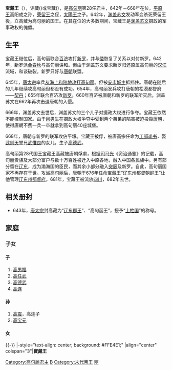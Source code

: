 {{朝鮮半島君王
|名稱=寶藏王
|高句麗代數=28
|前任=[[榮留王|榮留王]]
|繼任=''[[報德王|報德王]]''
|畫像=[[Image:Goguryeo-monarchs(23-28).PNG|200px]]
|說明=[[三国史记|三国史记]]中的高句麗世系
|在位=642年—668年
|年號=
|姓名=高寶臧
|封號=
|字=
|號=
|別名=寶臧王、高寶藏、高臧
|出生年=？
|立世子=
|逝世年=682年
|陵墓=
|父親=[[太陽王_(高句麗)|太陽王]]？
|母親=
|嫡母=
|皇后=
|王后=
|王妃=
|兄弟=
|姊妹=
|嫡子=[[高男福|高男福]]、[[高任武|高任武]]、[[高德武|高德武]]、[[高连|高连]]
|注釋=
}}
{{Infobox Korean name
|hangul=보장왕
|hanja=寶臧王
|rr=Bojang-wang
|mr=Pojang-wang
|hangulborn=장, 보장
|hanjaborn=藏，寶臧
|rrborn=Jang, Bojang
|mrborn=Chang, Pojang
}}

'''宝藏王'''（{{bd|？||682年||}}），讳藏({{lang|ko|장|}})或宝藏({{lang|ko|보장|}}），是[[高句丽|高句丽]]第28任君主，642年－668年在位。[[平原王|平原王]]高阳成之孙，[[荣留王|荣留王]]之侄，[[大阳王|太陽王]]之子。642年，[[渊盖苏文|渊盖苏文]]发动军变杀死荣留王後，立高藏为高句丽的国王。在其在位的大多数期间，宝藏王是[[渊盖苏文|渊盖苏文]]摄政的军事政权的傀儡。

== 生平 ==

宝藏王继位后，高句丽联合[[百济|百济]]攻打[[新罗|新罗]]，并与[[倭|倭]]恢复了关系以对付新罗。642年，新罗派[[金春秋|金春秋]]与高句丽讲和。但由于渊盖苏文要求新罗归还原属高句丽的[[漢江_(韓國)|汉江]]流域，和谈破裂。新罗只好与[[唐朝|唐朝]]联盟。

645年，[[唐太宗|唐太宗]]率兵[[唐太宗征讨高句丽|从海上和陆地攻打高句丽]]。但被[[杨万春|安市城主]]抵挡住。唐朝在随后的几年继续攻高句丽但都没有成功。654年，高句丽发兵攻打唐朝的松漠都督府——[[契丹|契丹]]；655年联合百济攻[[新罗|新罗]]。660年百济被唐朝和新罗的联军所灭后，渊盖苏文在662年再次击退唐朝的入侵。

666年，渊盖苏文去世后，渊盖苏文的三个儿子对摄政大权进行争夺。宝藏王依然不能控制国家。由于[[泉男生|泉男生]]在摄政大权争夺中受到两个弟弟的陷害被迫投靠[[唐朝|唐朝]]，使得唐朝不费一兵一卒就拿到高句丽40座城堡。 

668年，唐朝与新罗的联军攻佔平壤。宝藏王被俘，被唐高宗任命为[[工部尚书|工部尚书]]，娶[[武则天|武则天]]堂兄[[武惟良|武惟良]]的女儿，生子[[高德武|高德武]]。

高句丽第28代国王宝藏王高藏被唐朝俘虏，根据[[司马光|司马光]]《资治通鉴》的记载，高句丽贵族及大部分富户与数十万百姓被迁入中原各地，融入中国各民族中。另有部分留在[[辽东|辽东]]，成为渤海国的臣民，而其余小部分融入[[突厥|突厥]]及新罗。自此，高句丽国家不再存在于世。攻滅高句丽后，唐朝于676年任命宝藏王“辽东州都督朝鲜王”让他管理[[安东都督府|辽东州都督府]]。681年，宝藏王被流放[[四川|四川]]，682年去世。

== 相关册封 ==
*643年，[[唐太宗|唐太宗]]封高藏为“[[辽东郡|辽东]][[郡王|郡王]]”、“高句丽王”，授予“[[上柱国|上柱国]]”的称号。

== 家庭 ==
=== 子女 ===
==== 子 ====
#[[高男福|高男福]]
#[[高任武|高任武]]
#[[高德武|高德武]]
#[[高连|高连]]

==== 孙 ====
#[[高震|高震]]，高连子
#[[高宝元|高宝元]]

==== 女 ====


{{-}}
{{start box}}
|-style="text-align: center; background: #FFE4E1;"
|align="center" colspan="3"|'''寶藏王'''
{{s-before|[[荣留王|荣留王]]}}
{{s-title|[[高句丽君主列表|高句丽君主]]|642年－668年}}
{{s-after|[[报德王|报德王]]}}
{{end box}}
{{高句丽君主}}

[[Category:高句麗君主|Category:高句麗君主]]
[[Category:高姓|B]]
[[Category:末代帝王|Category:末代帝王]]
[[Category:唐朝异姓郡王|丽]]